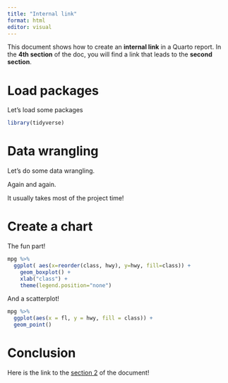 ```yaml
---
title: "Internal link"
format: html
editor: visual
---
```


This document shows how to create an **internal link** in a Quarto report. In the **4th section** of the doc, you will find a link that leads to the **second section**.

# Load packages

Let's load some packages

```r
library(tidyverse)

```

# Data wrangling {#section-2}

Let's do some data wrangling.

Again and again.

It usually takes most of the project time!

# Create a chart

The fun part!

```r
mpg %>%
  ggplot( aes(x=reorder(class, hwy), y=hwy, fill=class)) + 
    geom_boxplot() +
    xlab("class") +
    theme(legend.position="none")
```

And a scatterplot!
```r
mpg %>%
  ggplot(aes(x = fl, y = hwy, fill = class)) +
  geom_point()
```


# Conclusion

Here is the link to the [section 2](#section-2) of the document!
